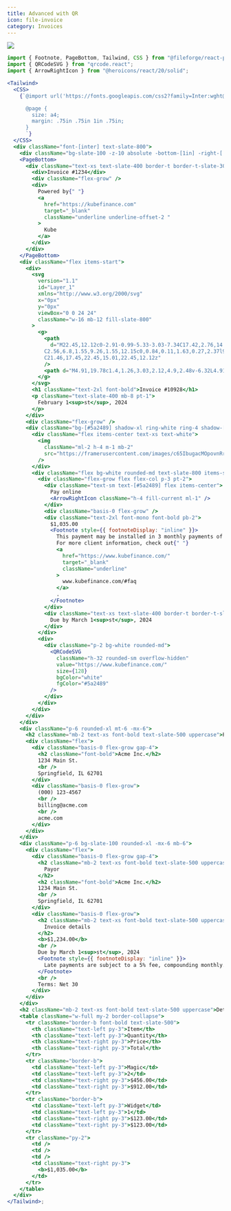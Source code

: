 ```yaml
---
title: Advanced with QR
icon: file-invoice
category: Invoices
---
```


<Frame background="subtle"><img src="../../images/previews/ui-templates-invoice-advanced-089aa4f4/document.1.jpg" style={{  width: '100%', height: 'auto', maxHeight: '500px', borderRadius: "0.25rem", overflow: "hidden", border: '1px solid #E5E4E2' }} /></Frame>

```jsx
import { Footnote, PageBottom, Tailwind, CSS } from "@fileforge/react-print";
import { QRCodeSVG } from "qrcode.react";
import { ArrowRightIcon } from "@heroicons/react/20/solid";

<Tailwind>
  <CSS>
    {`@import url('https://fonts.googleapis.com/css2?family=Inter:wght@400;700&display=swap');

      @page {
        size: a4;
        margin: .75in .75in 1in .75in;
      }
      `}
  </CSS>
  <div className="font-[inter] text-slate-800">
    <div className="bg-slate-100 -z-10 absolute -bottom-[1in] -right-[.75in] -left-[.75in] rounded-t-[.75in] h-[20vh]"></div>
    <PageBottom>
      <div className="text-xs text-slate-400 border-t border-t-slate-300 py-4 mt-4 flex border-b border-b-slate-300">
        <div>Invoice #1234</div>
        <div className="flex-grow" />
        <div>
          Powered by{" "}
          <a
            href="https://kubefinance.com"
            target="_blank"
            className="underline underline-offset-2 "
          >
            Kube
          </a>
        </div>
      </div>
    </PageBottom>
    <div className="flex items-start">
      <div>
        <svg
          version="1.1"
          id="Layer_1"
          xmlns="http://www.w3.org/2000/svg"
          x="0px"
          y="0px"
          viewBox="0 0 24 24"
          className="w-16 mb-12 fill-slate-800"
        >
          <g>
            <path
              d="M22.45,12.12c0-2.91-0.99-5.33-3.03-7.34C17.42,2.76,14.96,1.74,12,1.74c-2.93,0-5.4,1.02-7.43,3.05
            C2.56,6.8,1.55,9.26,1.55,12.15c0,0.84,0.11,1.63,0.27,2.37l9.71-7.65h5.01v14.58c1.06-0.5,2.03-1.13,2.91-1.99
            C21.46,17.45,22.45,15.01,22.45,12.12z"
            />
            <path d="M4.91,19.78c1.4,1.26,3.03,2.12,4.9,2.48v-6.32L4.91,19.78z" />
          </g>
        </svg>
        <h1 className="text-2xl font-bold">Invoice #10928</h1>
        <p className="text-slate-400 mb-8 pt-1">
          February 1<sup>st</sup>, 2024
        </p>
      </div>
      <div className="flex-grow" />
      <div className="bg-[#5a2489] shadow-xl ring-white ring-4 shadow-[#5a2489]/20 text-white p-1  rounded-[0.625rem] w-1/2">
        <div className="flex items-center text-xs text-white">
          <img
            className="ml-2 h-4 m-1 mb-2"
            src="https://framerusercontent.com/images/c65IbugacMOpovnRr8ETn6Pm7Sk.png"
          />
        </div>
        <div className="flex bg-white rounded-md text-slate-800 items-stretch">
          <div className="flex-grow flex flex-col p-3 pt-2">
            <div className="text-sm text-[#5a2489] flex items-center">
              Pay online
              <ArrowRightIcon className="h-4 fill-current ml-1" />
            </div>
            <div className="basis-0 flex-grow" />
            <div className="text-2xl font-mono font-bold pb-2">
              $1,035.00
              <Footnote style={{ footnoteDisplay: "inline" }}>
                This payment may be installed in 3 monthly payments of $345.00.
                For more client information, check out{" "}
                <a
                  href="https://www.kubefinance.com/"
                  target="_blank"
                  className="underline"
                >
                  www.kubefinance.com/#faq
                </a>
                .
              </Footnote>
            </div>
            <div className="text-xs text-slate-400 border-t border-t-slate-200 pt-2">
              Due by March 1<sup>st</sup>, 2024
            </div>
          </div>
          <div>
            <div className="p-2 bg-white rounded-md">
              <QRCodeSVG
                className="h-32 rounded-sm overflow-hidden"
                value="https://www.kubefinance.com/"
                size={128}
                bgColor="white"
                fgColor="#5a2489"
              />
            </div>
          </div>
        </div>
      </div>
    </div>
    <div className="p-6 rounded-xl mt-6 -mx-6">
      <h2 className="mb-2 text-xs font-bold text-slate-500 uppercase">Payee</h2>
      <div className="flex">
        <div className="basis-0 flex-grow gap-4">
          <h2 className="font-bold">Acme Inc.</h2>
          1234 Main St.
          <br />
          Springfield, IL 62701
        </div>
        <div className="basis-0 flex-grow">
          (000) 123-4567
          <br />
          billing@acme.com
          <br />
          acme.com
        </div>
      </div>
    </div>
    <div className="p-6 bg-slate-100 rounded-xl -mx-6 mb-6">
      <div className="flex">
        <div className="basis-0 flex-grow gap-4">
          <h2 className="mb-2 text-xs font-bold text-slate-500 uppercase">
            Payor
          </h2>
          <h2 className="font-bold">Acme Inc.</h2>
          1234 Main St.
          <br />
          Springfield, IL 62701
        </div>
        <div className="basis-0 flex-grow">
          <h2 className="mb-2 text-xs font-bold text-slate-500 uppercase">
            Invoice details
          </h2>
          <b>$1,234.00</b>
          <br />
          Due by March 1<sup>st</sup>, 2024
          <Footnote style={{ footnoteDisplay: "inline" }}>
            Late payments are subject to a 5% fee, compounding monthly.
          </Footnote>
          <br />
          Terms: Net 30
        </div>
      </div>
    </div>
    <h2 className="mb-2 text-xs font-bold text-slate-500 uppercase">Details</h2>
    <table className="w-full my-2 border-collapse">
      <tr className="border-b font-bold text-slate-500">
        <th className="text-left py-3">Item</th>
        <th className="text-left py-3">Quantity</th>
        <th className="text-right py-3">Price</th>
        <th className="text-right py-3">Total</th>
      </tr>
      <tr className="border-b">
        <td className="text-left py-3">Magic</td>
        <td className="text-left py-3">2</td>
        <td className="text-right py-3">$456.00</td>
        <td className="text-right py-3">$912.00</td>
      </tr>
      <tr className="border-b">
        <td className="text-left py-3">Widget</td>
        <td className="text-left py-3">1</td>
        <td className="text-right py-3">$123.00</td>
        <td className="text-right py-3">$123.00</td>
      </tr>
      <tr className="py-2">
        <td />
        <td />
        <td />
        <td className="text-right py-3">
          <b>$1,035.00</b>
        </td>
      </tr>
    </table>
  </div>
</Tailwind>;

```

